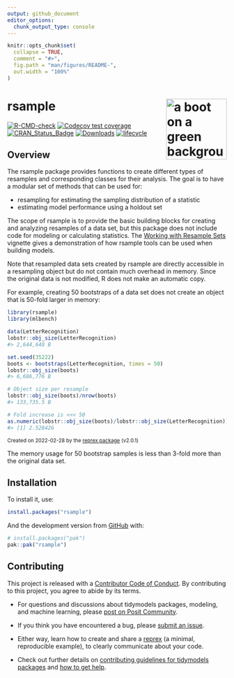 ```yaml
---
output: github_document
editor_options: 
  chunk_output_type: console
---
```


```r
knitr::opts_chunk$set(
  collapse = TRUE,
  comment = "#>",
  fig.path = "man/figures/README-",
  out.width = "100%"
)
```

# rsample <a href='https://rsample.tidymodels.org/'><img src='man/figures/logo.png' align="right" height="139" alt="a boot on a green background" /></a>

<!-- badges: start -->
[![R-CMD-check](https://github.com/tidymodels/rsample/actions/workflows/R-CMD-check.yaml/badge.svg)](https://github.com/tidymodels/rsample/actions/workflows/R-CMD-check.yaml)
[![Codecov test coverage](https://codecov.io/gh/tidymodels/rsample/branch/main/graph/badge.svg)](https://app.codecov.io/gh/tidymodels/rsample?branch=main)
[![CRAN_Status_Badge](https://www.r-pkg.org/badges/version/rsample)](https://cran.r-project.org/package=rsample)
[![Downloads](https://cranlogs.r-pkg.org/badges/rsample)](https://cran.r-project.org/package=rsample)
[![lifecycle](https://img.shields.io/badge/lifecycle-stable-brightgreen.svg)](https://lifecycle.r-lib.org/articles/stages.html)
<!-- badges: end -->


## Overview

The rsample package provides functions to create different types of resamples and corresponding classes for their analysis. 
The goal is to have a modular set of methods that can be used for:
 
 * resampling for estimating the sampling distribution of a statistic
 * estimating model performance using a holdout set
 
The scope of rsample is to provide the basic building blocks for creating and analyzing resamples of a data set, but this package does not include code for modeling or calculating statistics. The [Working with Resample Sets](https://rsample.tidymodels.org/articles/Working_with_rsets.html) vignette gives a demonstration of how rsample tools can be used when building models.  

Note that resampled data sets created by rsample are directly accessible in a resampling object but do not contain much overhead in memory. Since the original data is not modified, R does not make an automatic copy. 
 
For example, creating 50 bootstraps of a data set does not create an object that is 50-fold larger in memory:

``` r
library(rsample)
library(mlbench)

data(LetterRecognition)
lobstr::obj_size(LetterRecognition)
#> 2,644,640 B

set.seed(35222)
boots <- bootstraps(LetterRecognition, times = 50)
lobstr::obj_size(boots)
#> 6,686,776 B

# Object size per resample
lobstr::obj_size(boots)/nrow(boots)
#> 133,735.5 B

# Fold increase is <<< 50
as.numeric(lobstr::obj_size(boots)/lobstr::obj_size(LetterRecognition))
#> [1] 2.528426
```

<sup>Created on 2022-02-28 by the [reprex package](https://reprex.tidyverse.org) (v2.0.1)</sup>

The memory usage for 50 bootstrap samples is less than 3-fold more than the original data set. 


## Installation

To install it, use:

```r
install.packages("rsample")
```

And the development version from [GitHub](https://github.com/) with:

``` r
# install.packages("pak")
pak::pak("rsample")
```

## Contributing

This project is released with a [Contributor Code of Conduct](https://contributor-covenant.org/version/2/1/CODE_OF_CONDUCT.html). By contributing to this project, you agree to abide by its terms.

- For questions and discussions about tidymodels packages, modeling, and machine learning, please [post on Posit Community](https://forum.posit.co/new-topic?category_id=15&tags=tidymodels,question).

- If you think you have encountered a bug, please [submit an issue](https://github.com/tidymodels/rsample/issues).

- Either way, learn how to create and share a [reprex](https://reprex.tidyverse.org/articles/articles/learn-reprex.html) (a minimal, reproducible example), to clearly communicate about your code.

- Check out further details on [contributing guidelines for tidymodels packages](https://www.tidymodels.org/contribute/) and [how to get help](https://www.tidymodels.org/help/).



